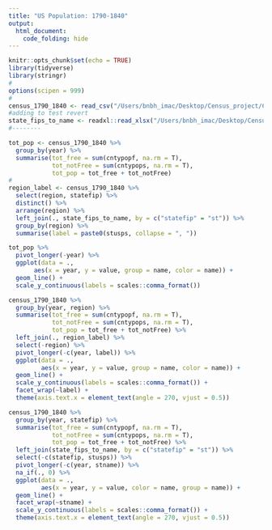```yaml
---
title: "US Population: 1790-1840"
output: 
  html_document:
    code_folding: hide
---
```


```r
knitr::opts_chunk$set(echo = TRUE)
library(tidyverse)
library(stringr)
#
options(scipen = 999)
#
census_1790_1840 <- read_csv("/Users/bnbh_imac/Desktop/Census_project/C_1790_1840.csv")
#adding to test revert
state_fips_to_name <- readxl::read_xlsx("/Users/bnbh_imac/Desktop/Census_project/state_fips_to_name.xlsx")
#--------
```

```r
tot_pop <- census_1790_1840 %>%
  group_by(year) %>%
  summarise(tot_free = sum(cntypopf, na.rm = T),
            tot_notFree = sum(cntypops, na.rm = T),
            tot_pop = tot_free + tot_notFree)
#
region_label <- census_1790_1840 %>%
  select(region, statefip) %>%
  distinct() %>%
  arrange(region) %>%
  left_join(., state_fips_to_name, by = c("statefip" = "st")) %>%
  group_by(region) %>%
  summarise(label = paste0(stusps, collapse = ", "))
```

```r
tot_pop %>%
  pivot_longer(-year) %>%
  ggplot(data = .,
       aes(x = year, y = value, group = name, color = name)) +
  geom_line() +
  scale_y_continuous(labels = scales::comma_format())
```

```r
census_1790_1840 %>%
  group_by(year, region) %>%
  summarise(tot_free = sum(cntypopf, na.rm = T),
            tot_notFree = sum(cntypops, na.rm = T),
            tot_pop = tot_free + tot_notFree) %>%
  left_join(., region_label) %>%
  select(-region) %>%
  pivot_longer(-c(year, label)) %>%
  ggplot(data = .,
         aes(x = year, y = value, group = name, color = name)) +
  geom_line() +
  scale_y_continuous(labels = scales::comma_format()) +
  facet_wrap(~label) +
  theme(axis.text.x = element_text(angle = 270, vjust = 0.5))
```


```r
census_1790_1840 %>%
  group_by(year, statefip) %>%
  summarise(tot_free = sum(cntypopf, na.rm = T),
            tot_notFree = sum(cntypops, na.rm = T),
            tot_pop = tot_free + tot_notFree) %>%
  left_join(state_fips_to_name, by = c("statefip" = "st")) %>%
  select(-c(statefip, stusps)) %>%
  pivot_longer(-c(year, stname)) %>%
  na_if(., 0) %>%
  ggplot(data = .,
         aes(x = year, y = value, color = name, group = name)) +
  geom_line() +
  facet_wrap(~stname) +
  scale_y_continuous(labels = scales::comma_format()) +
  theme(axis.text.x = element_text(angle = 270, vjust = 0.5))
```
